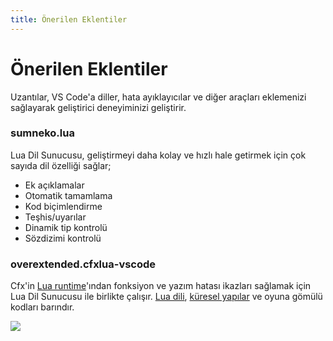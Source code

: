 ```yaml
---
title: Önerilen Eklentiler
---
```


# Önerilen Eklentiler

Uzantılar, VS Code'a diller, hata ayıklayıcılar ve diğer araçları eklemenizi sağlayarak geliştirici deneyiminizi geliştirir.

### sumneko.lua

Lua Dil Sunucusu, geliştirmeyi daha kolay ve hızlı hale getirmek için çok sayıda dil özelliği sağlar;

- Ek açıklamalar
- Otomatik tamamlama
- Kod biçimlendirme
- Teşhis/uyarılar
- Dinamik tip kontrolü
- Sözdizimi kontrolü

<div className="flex flex-wrap gap-1">
  <GhButton link="https://github.com/LuaLS/lua-language-server" />
  <DownloadButton link="https://marketplace.visualstudio.com/items?itemName=sumneko.lua" />
  <DocButton link="https://github.com/LuaLS/lua-language-server/wiki" />
</div>

### overextended.cfxlua-vscode

Cfx'in [Lua runtime](https://github.com/citizenfx/fivem/blob/master/code/components/citizen-scripting-lua/src/LuaScriptRuntime.cpp)'ından fonksiyon ve yazım hatası ikazları sağlamak için Lua Dil Sunucusu ile birlikte çalışır. [Lua dili](https://github.com/citizenfx/lua/tree/luaglm-dev/cfx), [küresel yapılar](https://github.com/citizenfx/fivem/blob/master/data/shared/citizen/scripting/lua/scheduler.lua) ve oyuna gömülü kodları barındır.

![](https://user-images.githubusercontent.com/65407488/141656446-21f9105a-9371-4bb3-9089-ab672930f830.png)

<div className="flex flex-wrap gap-1">
  <GhButton link="https://github.com/overextended/cfxlua-vscode" />
  <DownloadButton link="https://marketplace.visualstudio.com/items?itemName=overextended.cfxlua-vscode" />
</div>
